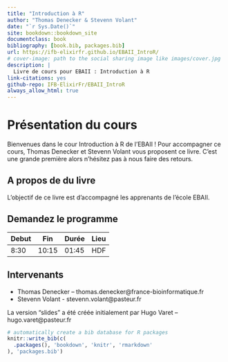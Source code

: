 ```yaml
--- 
title: "Introduction à R"
author: "Thomas Denecker & Stevenn Volant"
date: "`r Sys.Date()`"
site: bookdown::bookdown_site
documentclass: book
bibliography: [book.bib, packages.bib]
url: https://ifb-elixirfr.github.io/EBAII_IntroR/
# cover-image: path to the social sharing image like images/cover.jpg
description: |
  Livre de cours pour EBAII : Introduction à R
link-citations: yes
github-repo: IFB-ElixirFr/EBAII_IntroR
always_allow_html: true
---
```


# Présentation du cours

Bienvenues dans le cour Introduction à R de l'EBAII ! Pour accompagner ce cours, Thomas Denecker et Stevenn Volant vous proposent ce livre. C'est une grande première alors n'hésitez pas à nous faire des retours.

## A propos de du livre

L'objectif de ce livre est d'accompagné les apprenants de l'école EBAII.

## Demandez le programme

| Debut      | Fin | Durée | Lieu |
| ----------- | ----------- |----------- |----------- |
| 8:30      | 10:15       | 01:45 | HDF |

## Intervenants

- Thomas Denecker – thomas.denecker@france-bioinformatique.fr 
- Stevenn Volant - stevenn.volant@pasteur.fr

La version "slides" a été créée initialement par Hugo Varet – hugo.varet@pasteur.fr

```r
# automatically create a bib database for R packages
knitr::write_bib(c(
  .packages(), 'bookdown', 'knitr', 'rmarkdown'
), 'packages.bib')
```

